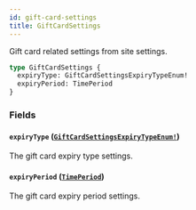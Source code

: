 ```yaml
---
id: gift-card-settings
title: GiftCardSettings
---
```


Gift card related settings from site settings.

```graphql
type GiftCardSettings {
  expiryType: GiftCardSettingsExpiryTypeEnum!
  expiryPeriod: TimePeriod
}
```

### Fields

#### `expiryType` ([`GiftCardSettingsExpiryTypeEnum!`](../../../developer/api-reference/enums/gift-card-settings-expiry-type-enum))

The gift card expiry type settings.

#### `expiryPeriod` ([`TimePeriod`](../../../developer/api-reference/objects/time-period))

The gift card expiry period settings.
